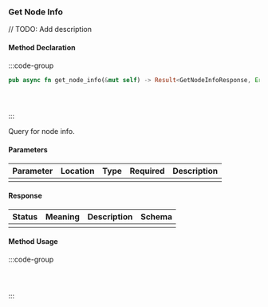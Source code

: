 ### Get Node Info

// TODO: Add description

#### Method Declaration

:::code-group

```rust [Rust]
pub async fn get_node_info(&mut self) -> Result<GetNodeInfoResponse, Error>
```

```python [Python]

```

```typescript [TypeScript]

```

```url [API]
```

:::

Query for node info.

#### Parameters

| Parameter | Location | Type  | Required | Description |
| --------- | -------- | ----- | -------- | ----------- |
|           |          |       |          |             |

#### Response

| Status | Meaning | Description | Schema |
| ------ | ------- | ----------- | ------ |
|        |         |             |        |

#### Method Usage

:::code-group

```rust [Rust]
```

```python [Python]

```

```typescript [TypeScript]

```

:::
